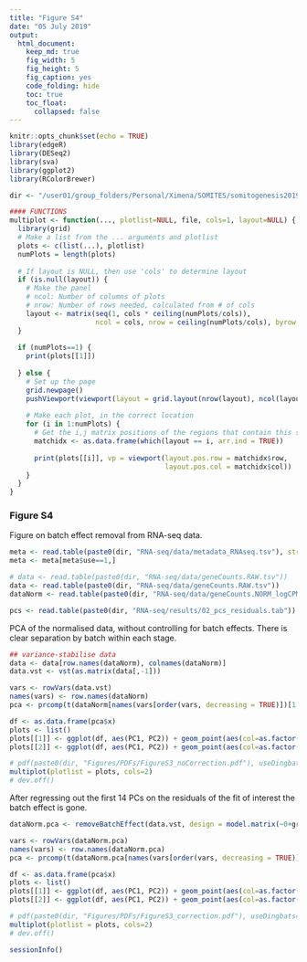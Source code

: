 ```yaml
---
title: "Figure S4"
date: "05 July 2019"
output:
  html_document:
    keep_md: true
    fig_width: 5
    fig_height: 5
    fig_caption: yes
    code_folding: hide
    toc: true
    toc_float: 
      collapsed: false
---
```


```r
knitr::opts_chunk$set(echo = TRUE)
library(edgeR)
library(DESeq2)
library(sva)
library(ggplot2)
library(RColorBrewer)

dir <- "/user01/group_folders/Personal/Ximena/SOMITES/somitogenesis2019/"

#### FUNCTIONS
multiplot <- function(..., plotlist=NULL, file, cols=1, layout=NULL) {
  library(grid)
  # Make a list from the ... arguments and plotlist
  plots <- c(list(...), plotlist)
  numPlots = length(plots)
  
  # If layout is NULL, then use 'cols' to determine layout
  if (is.null(layout)) {
    # Make the panel
    # ncol: Number of columns of plots
    # nrow: Number of rows needed, calculated from # of cols
    layout <- matrix(seq(1, cols * ceiling(numPlots/cols)),
                     ncol = cols, nrow = ceiling(numPlots/cols), byrow = TRUE)
  }
  
  if (numPlots==1) {
    print(plots[[1]])
    
  } else {
    # Set up the page
    grid.newpage()
    pushViewport(viewport(layout = grid.layout(nrow(layout), ncol(layout))))
    
    # Make each plot, in the correct location
    for (i in 1:numPlots) {
      # Get the i,j matrix positions of the regions that contain this subplot
      matchidx <- as.data.frame(which(layout == i, arr.ind = TRUE))
      
      print(plots[[i]], vp = viewport(layout.pos.row = matchidx$row,
                                      layout.pos.col = matchidx$col))
    }
  }
}
```

### Figure S4

Figure on batch effect removal from RNA-seq data.

```r
meta <- read.table(paste0(dir, "RNA-seq/data/metadata_RNAseq.tsv"), stringsAsFactors = FALSE, header = TRUE)
meta <- meta[meta$use==1,]

# data <- read.table(paste0(dir, "RNA-seq/data/geneCounts.RAW.tsv"))
data <- read.table(paste0(dir, "RNA-seq/data/geneCounts.RAW.tsv"))
dataNorm <- read.table(paste0(dir, "RNA-seq/data/geneCounts.NORM_logCPM.tsv"))

pcs <- read.table(paste0(dir, "RNA-seq/results/02_pcs_residuals.tab"))
```

PCA of the normalised data, without controlling for batch effects. There is clear separation by batch within each stage.

```r
## variance-stabilise data
data <- data[row.names(dataNorm), colnames(dataNorm)]
data.vst <- vst(as.matrix(data[,-1]))

vars <- rowVars(data.vst)
names(vars) <- row.names(dataNorm)
pca <- prcomp(t(dataNorm[names(vars[order(vars, decreasing = TRUE)])[1:1000],-1]))

df <- as.data.frame(pca$x)
plots <- list()
plots[[1]] <- ggplot(df, aes(PC1, PC2)) + geom_point(aes(col=as.factor(meta[meta$use==1,]$stage))) + labs(col="stage") + xlab("PC1") + ylab("PC2")
plots[[2]] <- ggplot(df, aes(PC1, PC2)) + geom_point(aes(col=as.factor(meta[meta$use==1,]$date))) + labs(col="batch") + xlab("PC1") + ylab("PC2")

# pdf(paste0(dir, "Figures/PDFs/FigureS3_noCorrection.pdf"), useDingbats=FALSE, width = 7, height = 3.5)
multiplot(plotlist = plots, cols=2)
# dev.off()
```

After regressing out the first 14 PCs on the residuals of the fit of interest the batch effect is gone.

```r
dataNorm.pca <- removeBatchEffect(data.vst, design = model.matrix(~0+group, meta), covariates = pcs[,1:14])

vars <- rowVars(dataNorm.pca)
names(vars) <- row.names(dataNorm.pca)
pca <- prcomp(t(dataNorm.pca[names(vars[order(vars, decreasing = TRUE)])[1:1000],]))

df <- as.data.frame(pca$x)
plots <- list()
plots[[1]] <- ggplot(df, aes(PC1, PC2)) + geom_point(aes(col=as.factor(meta[meta$use==1,]$stage))) + labs(col="stage") + xlab("PC1") + ylab("PC2")
plots[[2]] <- ggplot(df, aes(PC1, PC2)) + geom_point(aes(col=as.factor(meta[meta$use==1,]$date))) + labs(col="batch") + xlab("PC1") + ylab("PC2")

# pdf(paste0(dir, "Figures/PDFs/FigureS3_correction.pdf"), useDingbats=FALSE, width = 7, height = 3.5)
multiplot(plotlist = plots, cols=2)
# dev.off()
```




```r
sessionInfo()
```

